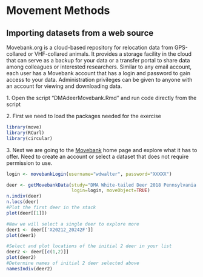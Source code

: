# Movement Methods

## Importing datasets from a web source

Movebank.org is a cloud-based repository for relocation data from GPS-collared or VHF-collared animals. It provides a storage facility in the cloud that can serve as a backup for your data or a transfer portal to share data among colleagues or interested researchers. Similar to any email account, each user has a Movebank account that has a login and password to gain access to your data. Administration privileges can be given to anyone with an account for viewing and downloading data.

1\. Open the script "DMAdeerMovebank.Rmd" and run code directly from the script

2\. First we need to load the packages needed for the exercise

```r
library(move)
library(RCurl)
library(circular)
```

3\. Next we are going to the [Movebank](https://www.movebank.org/) home page and explore what it has to offer. Need to create an account or select a dataset that does not require permission to use.

```r
login <- movebankLogin(username="wdwalter", password="XXXXX")
```

```r
deer <- getMovebankData(study="DMA White-tailed Deer 2018 Pennsylvania USA",
                        login=login, moveObject=TRUE)
n.indiv(deer)
n.locs(deer)
#Plot the first deer in the stack
plot(deer[[1]])

#Now we will select a single deer to explore more
deer1 <- deer[['X20212_20242F']]
plot(deer1)

#Select and plot locations of the initial 2 deer in your list
deer2 <- deer[[c(1,2)]]
plot(deer2)
#Determine names of initial 2 deer selected above
namesIndiv(deer2)
```
